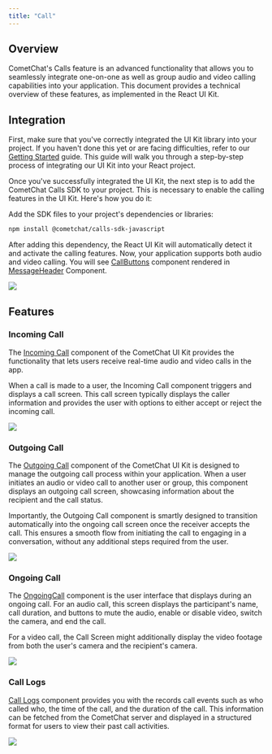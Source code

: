```yaml
---
title: "Call"
---
```




## Overview

CometChat's Calls feature is an advanced functionality that allows you to seamlessly integrate one-on-one as well as group audio and video calling capabilities into your application. This document provides a technical overview of these features, as implemented in the React UI Kit.

## Integration

First, make sure that you've correctly integrated the UI Kit library into your project. If you haven't done this yet or are facing difficulties, refer to our [Getting Started](/docs/ui-kit/react/v4/getting-started) guide. This guide will walk you through a step-by-step process of integrating our UI Kit into your React project.

Once you've successfully integrated the UI Kit, the next step is to add the CometChat Calls SDK to your project. This is necessary to enable the calling features in the UI Kit. Here's how you do it:

Add the SDK files to your project's dependencies or libraries:

```bash
npm install @cometchat/calls-sdk-javascript
```

After adding this dependency, the React UI Kit will automatically detect it and activate the calling features. Now, your application supports both audio and video calling. You will see [CallButtons](/docs/ui-kit/react/v4/call-buttons) component rendered in [MessageHeader](/docs/ui-kit/react/v4/message-header) Component.

<Frame>
  <img src="/images/739d9ffb-calling_call_buttons_web_screens-0211f3a3134a301b967320e99a423769.png" />
</Frame>

## Features

### Incoming Call

The [Incoming Call](/docs/ui-kit/react/v4/incoming-call) component of the CometChat UI Kit provides the functionality that lets users receive real-time audio and video calls in the app.

When a call is made to a user, the Incoming Call component triggers and displays a call screen. This call screen typically displays the caller information and provides the user with options to either accept or reject the incoming call.

<Frame>
  <img src="/images/67525bff-calling_incoming_call_web_screens-07ffa07de54a1fb46aa7f1fca62c59d5.png" />
</Frame>

### Outgoing Call

The [Outgoing Call](/docs/ui-kit/react/v4/outgoing-call) component of the CometChat UI Kit is designed to manage the outgoing call process within your application. When a user initiates an audio or video call to another user or group, this component displays an outgoing call screen, showcasing information about the recipient and the call status.

Importantly, the Outgoing Call component is smartly designed to transition automatically into the ongoing call screen once the receiver accepts the call. This ensures a smooth flow from initiating the call to engaging in a conversation, without any additional steps required from the user.

<Frame>
  <img src="/images/620356dc-calling_outgoing_call_web_screens-0c47ef012ce85018b14fcaf78ccd06f3.png" />
</Frame>

### Ongoing Call

The [OngoingCall](/docs/ui-kit/react/v4/ongoing-call) component is the user interface that displays during an ongoing call. For an audio call, this screen displays the participant's name, call duration, and buttons to mute the audio, enable or disable video, switch the camera, and end the call.

For a video call, the Call Screen might additionally display the video footage from both the user's camera and the recipient's camera.

<Frame>
  <img src="/images/3b0f55c6-calling_ongoing_call_web_screens-e3b2de6479e81982eaeba1dc2d4ab7aa.png" />
</Frame>

### Call Logs

[Call Logs](/docs/ui-kit/react/v4/call-logs) component provides you with the records call events such as who called who, the time of the call, and the duration of the call. This information can be fetched from the CometChat server and displayed in a structured format for users to view their past call activities.

<Frame>
  <img src="/images/114b66e8-calling_call_log_web_screens-0c3ac89fc82ae4a662575f4ca44bc8bb.png" />
</Frame>
